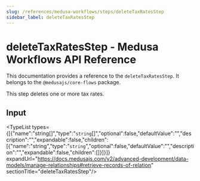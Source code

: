```yaml
---
slug: /references/medusa-workflows/steps/deleteTaxRatesStep
sidebar_label: deleteTaxRatesStep
---
```



# deleteTaxRatesStep - Medusa Workflows API Reference

This documentation provides a reference to the `deleteTaxRatesStep`. It belongs to the `@medusajs/core-flows` package.

This step deletes one or more tax rates.

## Input

<TypeList types={[{"name":"string[]","type":"`string`[]","optional":false,"defaultValue":"","description":"","expandable":false,"children":[{"name":"string","type":"`string`","optional":false,"defaultValue":"","description":"","expandable":false,"children":[]}]}]} expandUrl="https://docs.medusajs.com/v2/advanced-development/data-models/manage-relationships#retrieve-records-of-relation" sectionTitle="deleteTaxRatesStep"/>
